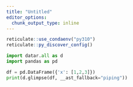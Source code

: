 ```yaml
---
title: "Untitled"
editor_options: 
  chunk_output_type: inline
---
```


```r
reticulate::use_condaenv("py310")
reticulate::py_discover_config()
```


```python
import datar.all as d
import pandas as pd

df = pd.DataFrame({'x': [1,2,3]})
print(d.glimpse(df, __ast_fallback="piping"))
```

